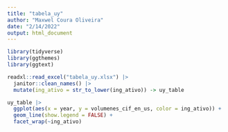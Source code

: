```yaml
---
title: "tabela_uy"
author: "Maxwel Coura Oliveira"
date: "2/14/2022"
output: html_document
---
```




```r
library(tidyverse)
library(ggthemes)
library(ggtext)
```


```r
readxl::read_excel("tabela_uy.xlsx") |> 
  janitor::clean_names() |> 
  mutate(ing_ativo = str_to_lower(ing_ativo)) -> uy_table
```


```r
uy_table |> 
  ggplot(aes(x = year, y = volumenes_cif_en_us, color = ing_ativo)) +
  geom_line(show.legend = FALSE) +
  facet_wrap(~ing_ativo)
```

